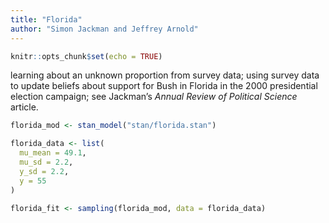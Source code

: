 ```yaml
---
title: "Florida"
author: "Simon Jackman and Jeffrey Arnold"
---
```


```r
knitr::opts_chunk$set(echo = TRUE)
```

learning about an unknown proportion from survey data; using survey data to update beliefs about support for Bush in Florida in the 2000 presidential election campaign; see Jackman's *Annual Review of Political Science* article.

```r
florida_mod <- stan_model("stan/florida.stan")
```

```r
florida_data <- list(
  mu_mean = 49.1,
  mu_sd = 2.2,
  y_sd = 2.2,
  y = 55  
)
```
```r
florida_fit <- sampling(florida_mod, data = florida_data)
```

